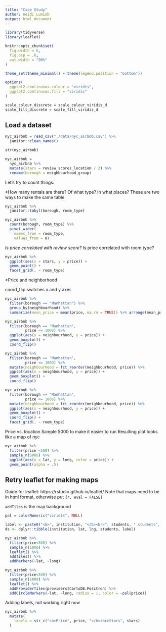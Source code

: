 ```yaml
---
title: "Case Study"
author: Heidi Lumish
output: html_document
---
```


```r
library(tidyverse)
library(leaflet)

knitr::opts_chunk$set(
  fig.width = 6,
  fig.asp = .6,
  out.width = "90%"
)

theme_set(theme_minimal() + theme(legend.position = "bottom"))

options(
  ggplot2.continuous.colour = "viridis",
  ggplot2.continuous.fill = "viridis"
)

scale_colour_discrete = scale_colour_viridis_d
scale_fill_discrete = scale_fill_viridis_d
```


## Load a dataset

```r
nyc_airbnb = read_csv("./data/nyc_airbnb.csv") %>% 
  janitor::clean_names() 

str(nyc_airbnb)
```

```r
nyc_airbnb =
  nyc_airbnb %>% 
  mutate(stars = review_scores_location / 2) %>% 
  rename(borough = neighbourhood_group)
```

Let's try to count things:

*How many rentals are there? Of what type? In what places?
These are two ways to make the same table
```r
nyc_airbnb %>% 
  janitor::tabyl(borough, room_type)

nyc_airbnb %>% 
  count(borough, room_type) %>% 
  pivot_wider(
    names_from = room_type,
    values_from = n)
```

*Is price correlated with review score?
*Is price correlated with room type?

```r
nyc_airbnb %>% 
  ggplot(aes(x = stars, y = price)) +
  geom_point() + 
  facet_grid(. ~ room_type)
```

*Price and neighborhood

coord_flip switches x and y axes

```r
nyc_airbnb %>% 
  filter(borough == "Manhattan") %>% 
  group_by(neighbourhood) %>% 
  summarize(mean_price = mean(price, na.rm = TRUE)) %>% arrange(mean_price) %>% view

nyc_airbnb %>% 
  filter(borough == "Manhattan",
         price <= 1000) %>% 
  ggplot(aes(x = neighbourhood, y = price)) +
  geom_boxplot() +
  coord_flip()

nyc_airbnb %>% 
  filter(borough == "Manhattan",
         price <= 1000) %>% 
  mutate(neighbourhood = fct_reorder(neighbourhood, price)) %>% 
  ggplot(aes(x = neighbourhood, y = price)) +
  geom_boxplot() +
  coord_flip()

nyc_airbnb %>% 
  filter(borough == "Manhattan",
         price <= 1000) %>% 
  mutate(neighbourhood = fct_reorder(neighbourhood, price)) %>% 
  ggplot(aes(x = neighbourhood, y = price)) +
  geom_boxplot() +
  coord_flip() +
  facet_grid(. ~ room_type)
```

Price vs. location
Sample 5000 to make it easier to run
Resulting plot looks like a map of nyc

```r
nyc_airbnb %>% 
  filter(price <500) %>% 
  sample_n(5000) %>% 
  ggplot(aes(x = lat, y = long, color = price)) +
  geom_point(alpha = .5)
```

## Retry leaflet for making maps

Guide for leaflet: https://rstudio.github.io/leaflet/
Note that maps need to be in html format, otherwise put `{r, eval = FALSE}`

`addTiles` is the map background

```r

pal = colorNumeric("viridis", NULL)

label <- paste0("<b>", institution, "</b><br>", students, " students", sep="")
ds <- dplyr::tibble(institution, lat, lng, students, label)

nyc_airbnb %>% 
  filter(price<500) %>% 
  sample_n(1000) %>%
  leaflet() %>% 
  addTiles() %>% 
  addMarkers(~lat, ~long)

nyc_airbnb %>% 
  filter(price<500) %>% 
  sample_n(1000) %>% 
  leaflet() %>% 
  addProviderTiles(providers$CartoDB.Positron) %>% 
  addCircleMarkers(~lat, ~long, radius = 1, color = ~pal(price))
```

Adding labels, not working right now
```r
nyc_airbnb %>% 
  mutate(
    labels = str_c("<b>Price", price, "</b><br>Stars", stars)
  )
```

